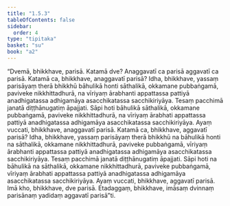 ```yaml
---
title: "1.5.3"
tableOfContents: false
sidebar:
  order: 4
type: "tipitaka"
basket: "su"
book: "a2"
---
```



<DynamicBreadcrumb />

<Division number="45" book="a2" bookNo="15" page="71">

<Paragraph number="110" book="a2">
“Dvemā, bhikkhave, parisā. Katamā dve? Anaggavatī ca parisā aggavatī ca parisā. Katamā ca, bhikkhave, anaggavatī parisā? Idha, bhikkhave, yassaṃ parisāyaṃ therā bhikkhū bāhulikā honti sāthalikā, okkamane pubbaṅgamā, paviveke nikkhittadhurā, na vīriyaṃ ārabhanti appattassa pattiyā anadhigatassa adhigamāya asacchikatassa sacchikiriyāya. Tesaṃ pacchimā janatā diṭṭhānugatiṃ āpajjati. Sāpi hoti bāhulikā sāthalikā, okkamane pubbaṅgamā, paviveke nikkhittadhurā, na vīriyaṃ ārabhati appattassa pattiyā anadhigatassa adhigamāya asacchikatassa sacchikiriyāya. Ayaṃ vuccati, bhikkhave, anaggavatī parisā.
</Paragraph>

<Paragraph number="111" book="a2">
Katamā ca, bhikkhave, aggavatī parisā? Idha, bhikkhave, yassaṃ parisāyaṃ therā bhikkhū na bāhulikā honti na sāthalikā, okkamane nikkhittadhurā, paviveke pubbaṅgamā, vīriyaṃ ārabhanti appattassa pattiyā anadhigatassa adhigamāya asacchikatassa sacchikiriyāya. Tesaṃ pacchimā janatā diṭṭhānugatiṃ āpajjati. Sāpi hoti na bāhulikā na sāthalikā, okkamane nikkhittadhurā, paviveke pubbaṅgamā, vīriyaṃ ārabhati appattassa pattiyā anadhigatassa adhigamāya asacchikatassa sacchikiriyāya. Ayaṃ vuccati, bhikkhave, aggavatī parisā. Imā kho, bhikkhave, dve parisā. Etadaggaṃ, bhikkhave, imāsaṃ dvinnaṃ parisānaṃ yadidaṃ aggavatī parisā”ti.
</Paragraph>
</Division>